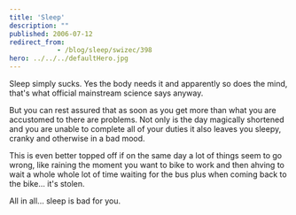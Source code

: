 ```yaml
---
title: 'Sleep'
description: ""
published: 2006-07-12
redirect_from: 
            - /blog/sleep/swizec/398
hero: ../../../defaultHero.jpg
---
```


Sleep simply sucks. Yes the body needs it and apparently so does the mind, that's what official mainstream science says anyway.

But you can rest assured that as soon as you get more than what you are accustomed to there are problems. Not only is the day magically shortened and you are unable to complete all of your duties it also leaves you sleepy, cranky and otherwise in a bad mood.

This is even better topped off if on the same day a lot of things seem to go wrong, like raining the moment you want to bike to work and then ahving to wait a whole whole lot of time waiting for the bus plus when coming back to the bike... it's stolen.

All in all... sleep is bad for you.

